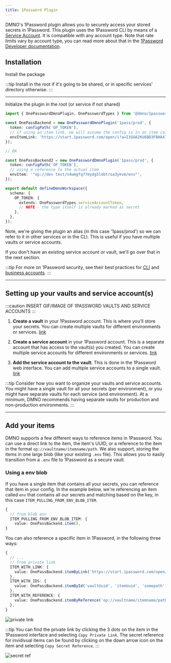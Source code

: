 ```yaml
---
title: 1Password Plugin
---
```



DMNO's 1Password plugin allows you to securely access your stored secrets in 1Password. This plugin uses the 1Password CLI by means of a [Service Account](https://developer.1password.com/docs/service-accounts). It is compatible with any account type. Note that rate limits vary by account type, you can read more about that in the [1Password Developer documentation](https://developer.1password.com/docs/service-accounts/rate-limits/).

## Installation

Install the package

<TabbedCode packageName="@dmno/1password-plugin" />

:::tip
Install in the root if it's going to be shared, or in specific services' directory otherwise.
:::

-----

Initialize the plugin in the root (or service if not shared)


```typescript
import { OnePasswordDmnoPlugin, OnePasswordTypes } from '@dmno/1password-plugin';

const OnePassBackend = new OnePasswordDmnoPlugin('1pass/prod', {
  token: configPath('OP_TOKEN'),
  // if using an item link, we will assume the config is in an item called `env`
  envItemLink: 'https://start.1password.com/open/i?a=I3GUA2KU6BD3FBHA47QNBIVEV4&v=ut2dftalm3ugmxc6klavms6tfq&i=n4wmgfq77mydg5lebtroa3ykvm&h=dmnoinc.1password.com',
});

// OR

const OnePassBackend2 = new OnePasswordDmnoPlugin('1pass/prod', {
  token: configPath('OP_TOKEN'),
  // using a reference to the actual item
  envItem: '"op://dev test/n4wmgfq77mydg5lebtroa3ykvm/env"',
});

export default defineDmnoWorkspace({
  schema: {
    OP_TOKEN: {
      extends: OnePasswordTypes.serviceAccountToken,
      // NOTE - the type itself is already marked as secret
    },
  },
});
```
Note, we're giving the plugin an alias (in this case '1pass/prod') so we can refer to it in other services or in the CLI. This is useful if you have multiple vaults or service accounts.

If you don't have an existing service account or vault, we'll go over that in the next section.

:::tip
For more on 1Password security, see their best practices for [CLI](https://developer.1password.com/docs/cli/best-practices/) and [business accounts](https://support.1password.com/business-security-practices/#access-management-and-the-principle-of-least-privilege).
:::


------------

## Setting up your vaults and service account(s)

:::caution
INSERT GIF/IMAGE OF 1PASSWORD VAULTS AND SERVICE ACCOUNTS
:::

<Steps>

1. **Create a vault** in your 1Password account. This is where you'll store your secrets. You can create multiple vaults for different environments or services. [link](https://support.1password.com/create-share-vaults/#create-a-vault)

2. **Create a service account** in your 1Password account. This is a separate account that has access to the vault(s) you created. You can create multiple service accounts for different environments or services. [link](https://developer.1password.com/docs/service-accounts/get-started/)

3. **Add the service account to the vault**. This is done in the 1Password web interface. You can add multiple service accounts to a single vault. [link](https://developer.1password.com/docs/service-accounts/manage-service-accounts/#manage-access)

</Steps>

:::tip
Consider how you want to organize your vaults and service accounts. You might have a single vault for all your secrets (per environment), or you might have separate vaults for each service (and environment). At a minimum, DMNO recommends having separate vaults for production and non-production environments.
:::

------

## Add your items

DMNO supports a few different ways to reference items in 1Password. You can use a direct link to the item, the item's UUID, or a reference to the item in the format `op://vaultname/itemname/path`. We also support, storing the items in one large blob (like your existing `.env` file). This allows you to easily transition from a `.env` file to 1Password as a secure vault.

### Using a env blob

If you have a single item that contains all your secrets, you can reference that item in your config. In the example below, we're referencing an item called `env` that contains all our secrets and matching based on the key, in this case `ITEM_PULLING_FROM_ENV_BLOB_ITEM`.

```ts
{
  // from blob env
  ITEM_PULLING_FROM_ENV_BLOB_ITEM: {
    value: OnePassBackend.item(),
}
```

You can also reference a specific item in 1Password, in the following three ways:

```ts
{
  // ...  
  // from private link
  ITEM_WITH_LINK: {
    value: OnePassBackend.itemByLink('https://start.1password.com/open/i?a=I3GUA2KU6BD3FBHA47QNBIVEV4&v=ut2dftalm3ugmxc6klavms6tfq&i=n4wmgfq77mydg5lebtroa3ykvm&h=dmnoinc.1password.com', 'somepath'),
  },
  ITEM_WITH_IDS: {
    value: OnePassBackend.itemById('vaultUuid', 'itemUuid', 'somepath'),
  },
  ITEM_WITH_REFERENCE: {
    value: OnePassBackend.itemByReference('op://vaultname/itemname/path'),
  },
}
```

![private link](../../../../assets/private-link.png) 

:::tip
You can find the private link by clicking the 3 dots on the item in the 1Password interface and selecting `Copy Private Link`. The secret reference for invidivual items can be found by clicking on the down arrow icon on the item and selecting `Copy Secret Reference`.
:::

![secret ref](../../../../assets/secret-ref.png)
